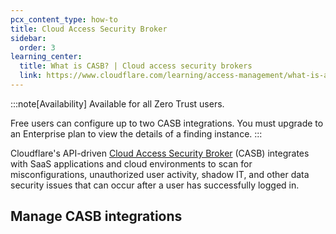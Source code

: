 ```yaml
---
pcx_content_type: how-to
title: Cloud Access Security Broker
sidebar:
  order: 3
learning_center:
  title: What is CASB? | Cloud access security brokers
  link: https://www.cloudflare.com/learning/access-management/what-is-a-casb/
---
```



<Render file="survey" />

:::note[Availability]
Available for all Zero Trust users.

Free users can configure up to two CASB integrations. You must upgrade to an Enterprise plan to view the details of a finding instance.
:::

Cloudflare's API-driven [Cloud Access Security Broker](https://www.cloudflare.com/learning/access-management/what-is-a-casb/) (CASB) integrates with SaaS applications and cloud environments to scan for misconfigurations, unauthorized user activity, <GlossaryTooltip term="shadow IT" link="https://www.cloudflare.com/learning/access-management/what-is-shadow-it/">shadow IT</GlossaryTooltip>, and other data security issues that can occur after a user has successfully logged in.

## Manage CASB integrations

<Render file="casb/manage-integrations" />
